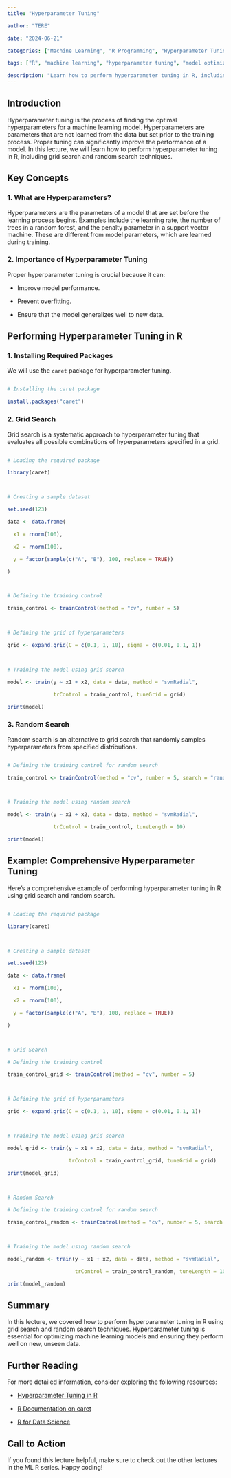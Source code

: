 ```yaml
---
title: "Hyperparameter Tuning"

author: "TERE"

date: "2024-06-21"

categories: ["Machine Learning", "R Programming", "Hyperparameter Tuning"]

tags: ["R", "machine learning", "hyperparameter tuning", "model optimization", "coding in R"]

description: "Learn how to perform hyperparameter tuning in R, including grid search and random search techniques. This lecture covers essential techniques for optimizing machine learning models in R."
---
```




## Introduction



Hyperparameter tuning is the process of finding the optimal hyperparameters for a machine learning model. Hyperparameters are parameters that are not learned from the data but set prior to the training process. Proper tuning can significantly improve the performance of a model. In this lecture, we will learn how to perform hyperparameter tuning in R, including grid search and random search techniques.



## Key Concepts



### 1. What are Hyperparameters?



Hyperparameters are the parameters of a model that are set before the learning process begins. Examples include the learning rate, the number of trees in a random forest, and the penalty parameter in a support vector machine. These are different from model parameters, which are learned during training.



### 2. Importance of Hyperparameter Tuning



Proper hyperparameter tuning is crucial because it can:

- Improve model performance.

- Prevent overfitting.

- Ensure that the model generalizes well to new data.



## Performing Hyperparameter Tuning in R



### 1. Installing Required Packages



We will use the `caret` package for hyperparameter tuning.



```r

# Installing the caret package

install.packages("caret")

```



### 2. Grid Search



Grid search is a systematic approach to hyperparameter tuning that evaluates all possible combinations of hyperparameters specified in a grid.



```r

# Loading the required package

library(caret)



# Creating a sample dataset

set.seed(123)

data <- data.frame(

  x1 = rnorm(100),

  x2 = rnorm(100),

  y = factor(sample(c("A", "B"), 100, replace = TRUE))

)



# Defining the training control

train_control <- trainControl(method = "cv", number = 5)



# Defining the grid of hyperparameters

grid <- expand.grid(C = c(0.1, 1, 10), sigma = c(0.01, 0.1, 1))



# Training the model using grid search

model <- train(y ~ x1 + x2, data = data, method = "svmRadial",

               trControl = train_control, tuneGrid = grid)

print(model)

```



### 3. Random Search



Random search is an alternative to grid search that randomly samples hyperparameters from specified distributions.



```r

# Defining the training control for random search

train_control <- trainControl(method = "cv", number = 5, search = "random")



# Training the model using random search

model <- train(y ~ x1 + x2, data = data, method = "svmRadial",

               trControl = train_control, tuneLength = 10)

print(model)

```



## Example: Comprehensive Hyperparameter Tuning



Here's a comprehensive example of performing hyperparameter tuning in R using grid search and random search.



```r

# Loading the required package

library(caret)



# Creating a sample dataset

set.seed(123)

data <- data.frame(

  x1 = rnorm(100),

  x2 = rnorm(100),

  y = factor(sample(c("A", "B"), 100, replace = TRUE))

)



# Grid Search

# Defining the training control

train_control_grid <- trainControl(method = "cv", number = 5)



# Defining the grid of hyperparameters

grid <- expand.grid(C = c(0.1, 1, 10), sigma = c(0.01, 0.1, 1))



# Training the model using grid search

model_grid <- train(y ~ x1 + x2, data = data, method = "svmRadial",

                    trControl = train_control_grid, tuneGrid = grid)

print(model_grid)



# Random Search

# Defining the training control for random search

train_control_random <- trainControl(method = "cv", number = 5, search = "random")



# Training the model using random search

model_random <- train(y ~ x1 + x2, data = data, method = "svmRadial",

                      trControl = train_control_random, tuneLength = 10)

print(model_random)

```



## Summary



In this lecture, we covered how to perform hyperparameter tuning in R using grid search and random search techniques. Hyperparameter tuning is essential for optimizing machine learning models and ensuring they perform well on new, unseen data.



## Further Reading



For more detailed information, consider exploring the following resources:



- [Hyperparameter Tuning in R](https://www.datamentor.io/r-programming/hyperparameter-tuning/)

- [R Documentation on caret](https://www.rdocumentation.org/packages/caret/versions/6.0-84)

- [R for Data Science](https://r4ds.had.co.nz/model-tuning.html)



## Call to Action



If you found this lecture helpful, make sure to check out the other lectures in the ML R series. Happy coding!

